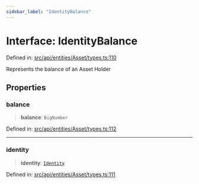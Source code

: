 ```yaml
---
sidebar_label: "IdentityBalance"
---
```


# Interface: IdentityBalance

Defined in: [src/api/entities/Asset/types.ts:110](https://github.com/PolymeshAssociation/polymesh-sdk/blob/bee6a2fe7a8ce5db42a6982e793782182cde2153/src/api/entities/Asset/types.ts#L110)

Represents the balance of an Asset Holder

## Properties

### balance

> **balance**: `BigNumber`

Defined in: [src/api/entities/Asset/types.ts:112](https://github.com/PolymeshAssociation/polymesh-sdk/blob/bee6a2fe7a8ce5db42a6982e793782182cde2153/src/api/entities/Asset/types.ts#L112)

***

### identity

> **identity**: [`Identity`](../../../Identity/classes/Identity.mdx)

Defined in: [src/api/entities/Asset/types.ts:111](https://github.com/PolymeshAssociation/polymesh-sdk/blob/bee6a2fe7a8ce5db42a6982e793782182cde2153/src/api/entities/Asset/types.ts#L111)
